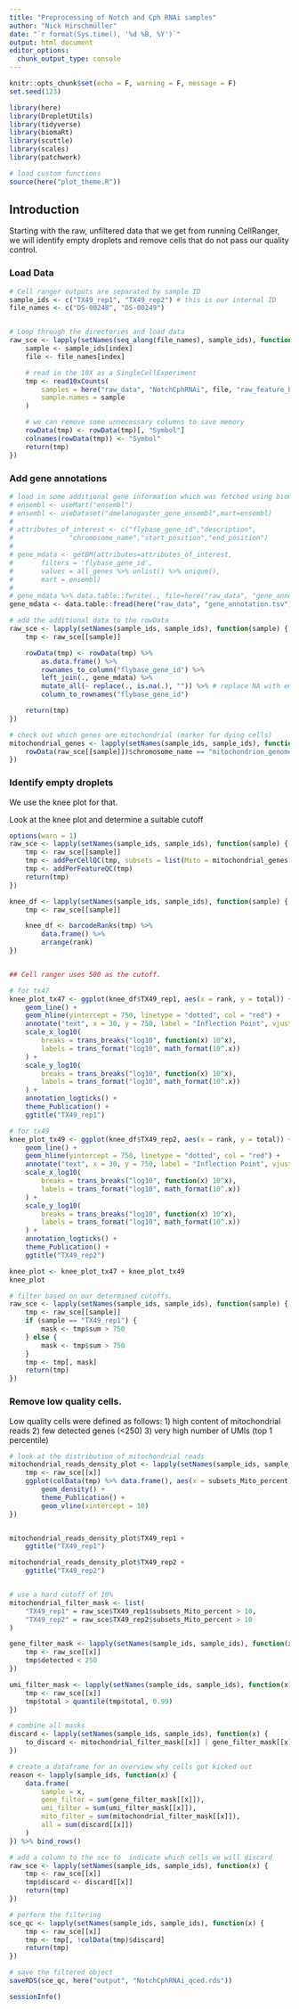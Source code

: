 ```yaml
---
title: "Preprocessing of Notch and Cph RNAi samples"
author: "Nick Hirschmüller"
date: "`r format(Sys.time(), '%d %B, %Y')`"
output: html_document
editor_options: 
  chunk_output_type: console
---
```


```r
knitr::opts_chunk$set(echo = F, warning = F, message = F)
set.seed(123)
```


```r
library(here)
library(DropletUtils)
library(tidyverse)
library(biomaRt)
library(scuttle)
library(scales)
library(patchwork)

# load custom functions
source(here("plot_theme.R"))
```


## Introduction
Starting with the raw, unfiltered data that we get from running CellRanger, we will identify empty droplets and remove cells that do not pass our quality control.


### Load Data
```r
# Cell ranger outputs are separated by sample ID
sample_ids <- c("TX49_rep1", "TX49_rep2") # this is our internal ID
file_names <- c("DS-00248", "DS-00249")


# Loop through the directories and load data
raw_sce <- lapply(setNames(seq_along(file_names), sample_ids), function(index) {
    sample <- sample_ids[index]
    file <- file_names[index]

    # read in the 10X as a SingleCellExperiment
    tmp <- read10xCounts(
        samples = here("raw_data", "NotchCphRNAi", file, "raw_feature_bc_matrix"),
        sample.names = sample
    )

    # we can remove some unnecessary columns to save memory
    rowData(tmp) <- rowData(tmp)[, "Symbol"]
    colnames(rowData(tmp)) <- "Symbol"
    return(tmp)
})
```

### Add gene annotations
```r
# load in some additional gene information which was fetched using biomart.
# ensembl <- useMart("ensembl")
# ensembl <- useDataset("dmelanogaster_gene_ensembl",mart=ensembl)
#
# attributes_of_interest <- c("flybase_gene_id","description",
#              "chromosome_name","start_position","end_position")
#
# gene_mdata <- getBM(attributes=attributes_of_interest,
#       filters = 'flybase_gene_id',
#       values = all_genes %>% unlist() %>% unique(),
#       mart = ensembl)
#
# gene_mdata %>% data.table::fwrite(., file=here("raw_data", "gene_annotation.tsv"),sep="\t", row.names = F)
gene_mdata <- data.table::fread(here("raw_data", "gene_annotation.tsv"))

# add the additional data to the rowData
raw_sce <- lapply(setNames(sample_ids, sample_ids), function(sample) {
    tmp <- raw_sce[[sample]]

    rowData(tmp) <- rowData(tmp) %>%
        as.data.frame() %>%
        rownames_to_column("flybase_gene_id") %>%
        left_join(., gene_mdata) %>%
        mutate_all(~ replace(., is.na(.), "")) %>% # replace NA with empty value
        column_to_rownames("flybase_gene_id")

    return(tmp)
})

# check out which genes are mitochondrial (marker for dying cells)
mitochondrial_genes <- lapply(setNames(sample_ids, sample_ids), function(sample) {
    rowData(raw_sce[[sample]])$chromosome_name == "mitochondrion_genome"
})
```

### Identify empty droplets
We use the knee plot for that.

Look at the knee plot and determine a suitable cutoff
```r
options(warn = 1)
raw_sce <- lapply(setNames(sample_ids, sample_ids), function(sample) {
    tmp <- raw_sce[[sample]]
    tmp <- addPerCellQC(tmp, subsets = list(Mito = mitochondrial_genes[[sample]]))
    tmp <- addPerFeatureQC(tmp)
    return(tmp)
})

knee_df <- lapply(setNames(sample_ids, sample_ids), function(sample) {
    tmp <- raw_sce[[sample]]

    knee_df <- barcodeRanks(tmp) %>%
        data.frame() %>%
        arrange(rank)
})


## Cell ranger uses 500 as the cutoff.

# for tx47
knee_plot_tx47 <- ggplot(knee_df$TX49_rep1, aes(x = rank, y = total)) +
    geom_line() +
    geom_hline(yintercept = 750, linetype = "dotted", col = "red") +
    annotate("text", x = 30, y = 750, label = "Inflection Point", vjust = -0.5, size = 3.3) +
    scale_x_log10(
        breaks = trans_breaks("log10", function(x) 10^x),
        labels = trans_format("log10", math_format(10^.x))
    ) +
    scale_y_log10(
        breaks = trans_breaks("log10", function(x) 10^x),
        labels = trans_format("log10", math_format(10^.x))
    ) +
    annotation_logticks() +
    theme_Publication() +
    ggtitle("TX49_rep1")

# for tx49
knee_plot_tx49 <- ggplot(knee_df$TX49_rep2, aes(x = rank, y = total)) +
    geom_line() +
    geom_hline(yintercept = 750, linetype = "dotted", col = "red") +
    annotate("text", x = 30, y = 750, label = "Inflection Point", vjust = -0.5, size = 3.3) +
    scale_x_log10(
        breaks = trans_breaks("log10", function(x) 10^x),
        labels = trans_format("log10", math_format(10^.x))
    ) +
    scale_y_log10(
        breaks = trans_breaks("log10", function(x) 10^x),
        labels = trans_format("log10", math_format(10^.x))
    ) +
    annotation_logticks() +
    theme_Publication() +
    ggtitle("TX49_rep2")

knee_plot <- knee_plot_tx47 + knee_plot_tx49
knee_plot

# filter based on our determined cutoffs.
raw_sce <- lapply(setNames(sample_ids, sample_ids), function(sample) {
    tmp <- raw_sce[[sample]]
    if (sample == "TX49_rep1") {
        mask <- tmp$sum > 750
    } else {
        mask <- tmp$sum > 750
    }
    tmp <- tmp[, mask]
    return(tmp)
})
```


### Remove low quality cells.
Low quality cells were defined as follows:
1) high content of mitochondrial reads 
2) few detected genes (<250)
3) very high number of UMIs (top 1 percentile)


```r
# look at the distribution of mitochondrial reads
mitochondrial_reads_density_plot <- lapply(setNames(sample_ids, sample_ids), function(x) {
    tmp <- raw_sce[[x]]
    ggplot(colData(tmp) %>% data.frame(), aes(x = subsets_Mito_percent)) +
        geom_density() +
        theme_Publication() +
        geom_vline(xintercept = 10)
})


mitochondrial_reads_density_plot$TX49_rep1 +
    ggtitle("TX49_rep1")

mitochondrial_reads_density_plot$TX49_rep2 +
    ggtitle("TX49_rep2")


# use a hard cutoff of 10%
mitochondrial_filter_mask <- list(
    "TX49_rep1" = raw_sce$TX49_rep1$subsets_Mito_percent > 10,
    "TX49_rep2" = raw_sce$TX49_rep2$subsets_Mito_percent > 10
)

gene_filter_mask <- lapply(setNames(sample_ids, sample_ids), function(x) {
    tmp <- raw_sce[[x]]
    tmp$detected < 250
})

umi_filter_mask <- lapply(setNames(sample_ids, sample_ids), function(x) {
    tmp <- raw_sce[[x]]
    tmp$total > quantile(tmp$total, 0.99)
})

# combine all masks
discard <- lapply(setNames(sample_ids, sample_ids), function(x) {
    to_discard <- mitochondrial_filter_mask[[x]] | gene_filter_mask[[x]] | umi_filter_mask[[x]]
})

# create a dataframe for an overview why cells got kicked out
reason <- lapply(sample_ids, function(x) {
    data.frame(
        sample = x,
        gene_filter = sum(gene_filter_mask[[x]]),
        umi_filter = sum(umi_filter_mask[[x]]),
        mito_filter = sum(mitochondrial_filter_mask[[x]]),
        all = sum(discard[[x]])
    )
}) %>% bind_rows()

# add a column to the sce to  indicate which cells we will discard
raw_sce <- lapply(setNames(sample_ids, sample_ids), function(x) {
    tmp <- raw_sce[[x]]
    tmp$discard <- discard[[x]]
    return(tmp)
})

# perform the filtering
sce_qc <- lapply(setNames(sample_ids, sample_ids), function(x) {
    tmp <- raw_sce[[x]]
    tmp <- tmp[, !colData(tmp)$discard]
    return(tmp)
})

# save the filtered object
saveRDS(sce_qc, here("output", "NotchCphRNAi_qced.rds"))
```


```r
sessionInfo()
```







